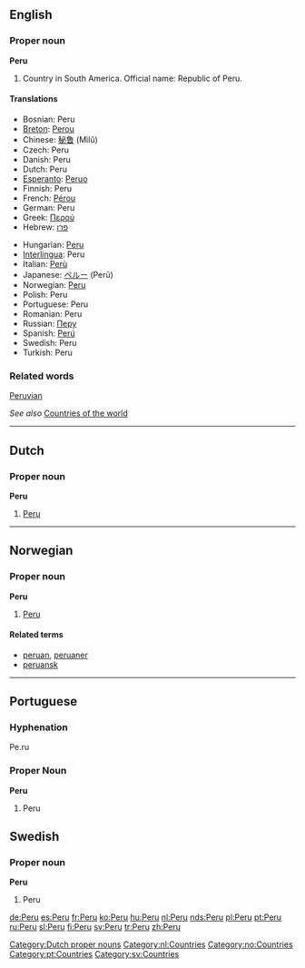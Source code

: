 {{see|peru|Perú|Perù}}

==English==

===Proper noun===
'''Peru'''
#Country in South America. Official name: Republic of Peru.

====Translations====
{{top}}
*Bosnian: Peru {{m}}
*[[Breton]]: [[Perou]]
*Chinese: [[秘鲁]] (Mìlǔ)
*Czech: Peru
*Danish: Peru
*Dutch: Peru {{n}}
*[[Esperanto]]: [[Peruo]]
*Finnish: Peru
*French: [[Pérou]] {{m}}
*German: Peru
*Greek: [[Περού]]
*Hebrew: [[פרו]]
{{mid}}
*Hungarian: [[Peru]]
*[[Interlingua]]: Peru
*Italian: [[Perù]] {{m}}
*Japanese: [[ペルー]] (Perū)
*Norwegian: [[#Norwegian|Peru]]
*Polish: Peru
*Portuguese: Peru {{m}}
*Romanian: Peru {{n}}
*Russian: [[Перу]]
*Spanish: [[Perú]] {{m}}
*Swedish: Peru
*Turkish: Peru
{{bottom}}

===Related words===
[[Peruvian]]

''See also'' [[Countries of the world]]

----
==Dutch==
===Proper noun===
'''Peru''' {{n}}
#[[#English|Peru]]

[[Category:Dutch proper nouns]]
[[Category:nl:Countries]]

----
==Norwegian==
===Proper noun===
[[Category:no:Countries]]
'''Peru'''
#[[#English|Peru]]
====Related terms====
*[[peruan]], [[peruaner]]
*[[peruansk]]

----
==Portuguese==
===Hyphenation===
Pe.ru
===Proper Noun===
'''Peru''' {{m}}

#Peru

==Swedish==
===Proper noun===
'''Peru'''
#Peru

[[Category:pt:Countries]]
[[Category:sv:Countries]]

[[de:Peru]]
[[es:Peru]]
[[fr:Peru]]
[[ko:Peru]]
[[hu:Peru]]
[[nl:Peru]]
[[nds:Peru]]
[[pl:Peru]]
[[pt:Peru]]
[[ru:Peru]]
[[sl:Peru]]
[[fi:Peru]]
[[sv:Peru]]
[[tr:Peru]]
[[zh:Peru]]
